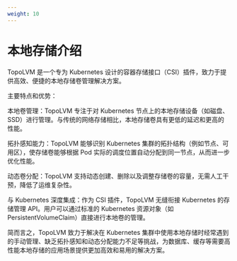 ```yaml
---
weight: 10
---
```


# 本地存储介绍

TopoLVM 是一个专为 Kubernetes 设计的容器存储接口（CSI）插件，致力于提供高效、便捷的本地存储卷管理解决方案。

主要特点和优势：

本地卷管理：TopoLVM 专注于对 Kubernetes 节点上的本地存储设备（如磁盘、SSD）进行管理。与传统的网络存储相比，本地存储卷具有更低的延迟和更高的性能。

拓扑感知能力：TopoLVM 能够识别 Kubernetes 集群的拓扑结构（例如节点、可用区），使存储卷能够根据 Pod 实际的调度位置自动分配到同一节点，从而进一步优化性能。

动态卷分配：TopoLVM 支持动态创建、删除以及调整存储卷的容量，无需人工干预，降低了运维复杂性。

与 Kubernetes 深度集成：作为 CSI 插件，TopoLVM 无缝衔接 Kubernetes 的存储管理 API。用户可以通过标准的 Kubernetes 资源对象（如 PersistentVolumeClaim）直接进行本地卷的管理。


简而言之，TopoLVM 致力于解决在 Kubernetes 集群中使用本地存储时经常遇到的手动管理、缺乏拓扑感知和动态分配能力不足等挑战，为数据库、缓存等需要高性能本地存储的应用场景提供更加高效和易用的解决方案。